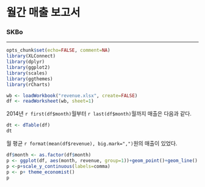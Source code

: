 월간 매출 보고서
=======================

### SKBo 
<hr>

```r
opts_chunk$set(echo=FALSE, comment=NA)
library(XLConnect)
library(dplyr)
library(ggplot2)
library(scales)
library(ggthemes)
library(rCharts)
```

```r
wb <- loadWorkbook("revenue.xlsx", create=FALSE)
df <- readWorksheet(wb, sheet=1)
```


2014년 `r first(df$month)`월부터 `r last(df$month)`월까지 매출은 다음과 같다.

```r
dt <- dTable(df)
dt
```

월 평균 `r format(mean(df$revenue), big.mark=",")`원의 매출이 있었다.

```r
df$month <- as.factor(df$month)
p <- ggplot(df, aes(month, revenue, group=1))+geom_point()+geom_line()
p <-p+scale_y_continuous(labels=comma)
p <- p+ theme_economist()
p
```



